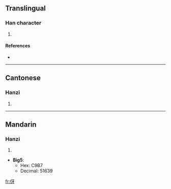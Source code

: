 ==Translingual==

===Han character===
{{Han char|rn=9|rad=人|as=04|sn=6|four=2724<sub>0</sub>|canj=人一女竹 (OMVH)}}

# {{defn|Han|sort=人04}}

====References====
* {{Han ref|kx=0096.121|hdz=10120.060|uh=4F22|ud=20258}}

----

==Cantonese==

===Hanzi===
{{yue-hanzi|jyut=|y=nga4}}

# {{defn|Cantonese|sort=人04}}

----

==Mandarin==

===Hanzi===
{{cmn-hanzi|pin=[[yá]] ([[ya2]])|wg=ya<sup>2</sup>}}

# {{defn|Mandarin|sort=人04}}

* '''Big5''':
** Hex: C9B7
** Decimal: 51639

[[fr:伢]]